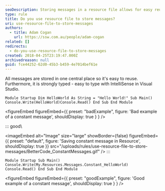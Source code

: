 ```yaml
---
seoDescription: Storing messages in a resource file allows for easy reusability and strong typing with IntelliSense in Visual Studio. This approach also enables better organization of constant values, making it easier to maintain and update your code.
type: rule
title: Do you use resource file to store messages?
uri: use-resource-file-to-store-messages
authors:
  - title: Adam Cogan
    url: https://ssw.com.au/people/adam-cogan
related: []
redirects:
  - do-you-use-resource-file-to-store-messages
created: 2018-04-25T23:19:47.000Z
archivedreason: null
guid: fce44252-62d0-45b3-b459-4e7014bef61e
---
```


All messages are stored in one central place so it's easy to reuse. Furthermore, it is strongly typed - easy to type with IntelliSense in Visual Studio.
```vbnet
Module Startup Dim HelloWorld As String = "Hello World!" Sub Main() Console.Write(HelloWorld)Console.Read() End Sub End Module
```

<figureEmbed figureEmbed={{
  preset: "badExample",
  figure: 'Bad example of a constant message',
  shouldDisplay: true
} } />


::: good\

<imageEmbed
  alt="Image"
  size="large"
  showBorder={false}
  figureEmbed={{
    preset: "default",
    figure: 'Saving constant message in Resource',
    shouldDisplay: true
  }}
  src="/uploads/rules/use-resource-file-to-store-messages/BetterCode_ConstantMessages.gif"
/>
:::

```vbnet
Module Startup Sub Main() Console.Write(My.Resources.Messages.Constant_HelloWorld) Console.Read() End Sub End Module
```

<figureEmbed figureEmbed={{
  preset: "goodExample",
  figure: 'Good example of a constant message',
  shouldDisplay: true
} } />
